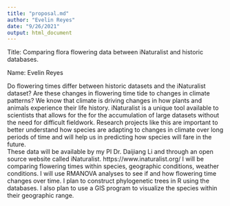 ```yaml
---
title: "proposal.md"
author: "Evelin Reyes"
date: "9/26/2021"
output: html_document
---
```


Title: Comparing flora flowering data between iNaturalist and historic databases. 

Name: Evelin Reyes

Do flowering times differ between historic datasets and the iNaturalist dataset? Are these changes in flowering time tide to changes in climate patterns? We know that climate is driving changes in how plants and animals experience their life history. iNaturalist is a unique tool available to scientists that allows for the for the accumulation of large datasets without the need for difficult fieldwork. Research projects like this are important to better understand how species are adapting to changes in climate over long periods of time and will help us in predicting how species will fare in the future.  
These data will be available by my PI Dr. Daijiang Li and through an open source website called iNaturalist.  https://www.inaturalist.org/
I will be comparing flowering times within species, geographic conditions, weather conditions. I will use RMANOVA analyses to see if and how flowering time changes over time. I plan to construct phylogenetic trees in R using the databases. I also plan to use a GIS program to visualize the species within their geographic range. 
